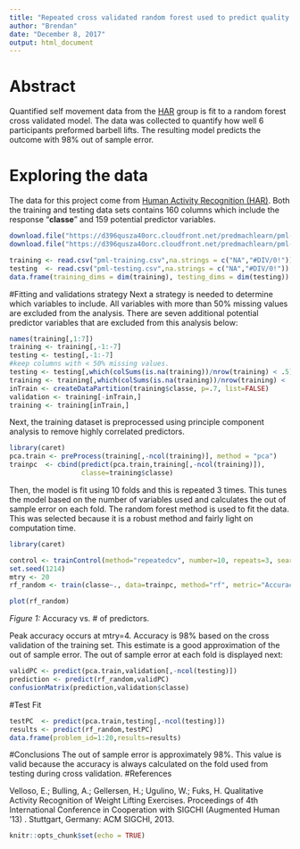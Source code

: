 ```yaml
---
title: "Repeated cross validated random forest used to predict quality of barbell lifts from acceleromter data."
author: "Brendan"
date: "December 8, 2017"
output: html_document
---
```


# Abstract

Quantified self movement data from the [HAR](http://groupware.les.inf.puc-rio.br/har) group is fit to a random forest cross validated model.  The data was collected to quantify how well 6 participants preformed barbell lifts.  The resulting model predicts the outcome with 98% out of sample error.


# Exploring the data

The data for this project come from [Human Activity Recognition (HAR)](http://web.archive.org/web/20161224072740/http:/groupware.les.inf.puc-rio.br/har). Both the training and testing data sets contains 160 columns which include the response "**classe**" and 159 potential predictor variables.

```r
download.file("https://d396qusza40orc.cloudfront.net/predmachlearn/pml-training.csv","pml-training.csv")
download.file("https://d396qusza40orc.cloudfront.net/predmachlearn/pml-testing.csv","pml-testing.csv")
```

```r
training <- read.csv("pml-training.csv",na.strings = c("NA","#DIV/0!"))
testing  <- read.csv("pml-testing.csv",na.strings = c("NA","#DIV/0!"))
data.frame(training_dims = dim(training), testing_dims = dim(testing))
```

#Fitting and validations strategy
Next a strategy is needed to determine which variables to include. All variables with more than 50% missing values are excluded from the analysis.  There are seven additional potential predictor variables that are excluded from this analysis below:
```r
names(training[,1:7])
training <- training[,-1:-7]
testing <- testing[,-1:-7]
#keep columns with < 50% missing values.
testing <- testing[,which(colSums(is.na(training))/nrow(training) < .5)]
training <- training[,which(colSums(is.na(training))/nrow(training) < .5)]
inTrain <- createDataPartition(training$classe, p=.7, list=FALSE)
validation <- training[-inTrain,]
training <- training[inTrain,]
```

Next, the training dataset is preprocessed using principle component analysis to remove highly correlated predictors.
```r
library(caret)
pca.train <- preProcess(training[,-ncol(training)], method = "pca")
trainpc  <- cbind(predict(pca.train,training[,-ncol(training)]),
                  classe=training$classe)
```

Then, the model is fit using 10 folds and this is repeated 3 times.  This tunes the model based on the number of variables used and calculates the out of sample error on each fold.  The random forest method is used to fit the data.  This was selected because it is a robust method and fairly light on computation time.

```r
library(caret)

control <- trainControl(method="repeatedcv", number=10, repeats=3, search="random")
set.seed(1214)
mtry <- 20
rf_random <- train(classe~., data=trainpc, method="rf", metric="Accuracy", tuneLength=15, trControl=control)
```

```r
plot(rf_random)
```
*Figure 1:* Accuracy vs. # of predictors. 

Peak accuracy occurs at mtry=4.  Accuracy is 98% based on the cross validation of the training set.  This estimate is a good approximation of the out of sample error.  The out of sample error at each fold is displayed next:

```r
validPC <- predict(pca.train,validation[,-ncol(testing)])
prediction <- predict(rf_random,validPC)
confusionMatrix(prediction,validation$classe)
```


#Test Fit

```r

testPC  <- predict(pca.train,testing[,-ncol(testing)])
results <- predict(rf_random,testPC)
data.frame(problem_id=1:20,results=results)
```

#Conclusions
The out of sample error is approximately 98%.  This value is valid because the accuracy is always calculated on the fold used from testing during cross validation.
#References  

Velloso, E.; Bulling, A.; Gellersen, H.; Ugulino, W.; Fuks, H. Qualitative Activity Recognition of Weight Lifting Exercises. Proceedings of 4th International Conference in Cooperation with SIGCHI (Augmented Human '13) . Stuttgart, Germany: ACM SIGCHI, 2013.

```r
knitr::opts_chunk$set(echo = TRUE)
```
